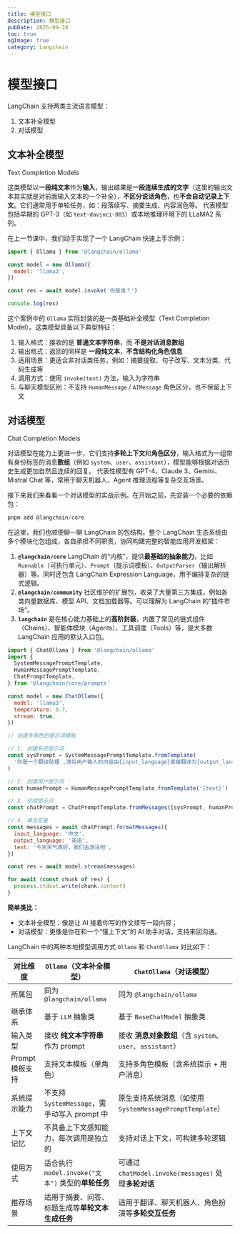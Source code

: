 ```yaml
---
title: 模型接口
description: 模型接口
pubDate: 2025-09-28
toc: true
ogImage: true
category: Langchain
---
```


# 模型接口

LangChain 支持两类主流语言模型：

1. 文本补全模型
2. 对话模型

## 文本补全模型

Text Completion Models

这类模型以**一段纯文本**作为**输入**，输出结果是**一段连续生成的文字**（这里的输出文本其实就是对前面输入文本的一个补全），**不区分说话角色**，也**不会自动记录上下文**。它们通常用于单轮任务，如：段落续写、摘要生成、内容润色等。
代表模型包括早期的 GPT-3（如 `text-davinci-003`）或本地推理环境下的 LLaMA2 系列。

在上一节课中，我们动手实现了一个 LangChain 快速上手示例：

```js
import { Ollama } from '@langchain/ollama'

const model = new Ollama({
  model: 'llama3',
})

const res = await model.invoke('你是谁？')

console.log(res)
```

这个案例中的 `Ollama` 实际封装的是一类基础补全模型（Text Completion Model）。这类模型具备以下典型特征：

1. 输入格式：接收的是 **普通文本字符串**，而 **不是对话消息数组**
2. 输出格式：返回的同样是 **一段纯文本**，**不含结构化角色信息**
3. 适用场景：更适合非对话类任务，例如：摘要提取、句子改写、文本分类、代码生成等
4. 调用方式：使用 `invoke(text)` 方法，输入为字符串
5. 与聊天模型区别：不支持 `HumanMessage` / `AIMessage` 角色区分，也不保留上下文

## 对话模型

Chat Completion Models

对话模型在能力上更进一步，它们支持**多轮上下文**和**角色区分**，输入格式为一组带有身份标签的消息**数组**（例如 `system`、`user`、`assistant`），模型能够根据对话历史生成更加自然且连续的回复。
代表性模型有 GPT-4、Claude 3、Gemini、Mistral Chat 等，常用于聊天机器人、Agent 推理流程等复杂交互场景。

接下来我们来看看一个对话模型的实战示例。在开始之前，先安装一个必要的依赖包：

```js
pnpm add @langchain/core
```

在这里，我们也顺便聊一聊 LangChain 的包结构。整个 LangChain 生态系统由多个模块化包组成，各自承担不同职责，协同构建完整的智能应用开发框架：

1. **`@langchain/core`**
   LangChain 的“内核”，提供**最基础的抽象能力**，比如 `Runnable`（可执行单元）、`Prompt`（提示词模板）、`OutputParser`（输出解析器）等。同时还包含 LangChain Expression Language，用于编排复杂的链式逻辑。
2. **`@langchain/community`**
   社区维护的扩展包，收录了大量第三方集成，例如各类向量数据库、模型 API、文档加载器等。可以理解为 LangChain 的“插件市场”。
3. **`langchain`**
   是在核心能力基础上的**高阶封装**，内置了常见的链式组件（Chains）、智能体模块（Agents）、工具调度（Tools）等，是大多数 LangChain 应用的默认入口包。

```js
import { ChatOllama } from '@langchain/ollama'
import {
  SystemMessagePromptTemplate,
  HumanMessagePromptTemplate,
  ChatPromptTemplate,
} from '@langchain/core/prompts'

const model = new ChatOllama({
  model: 'llama3',
  temperature: 0.7,
  stream: true,
})

// 创建多角色的提示词模板

// 1. 创建系统提示词
const sysPrompt = SystemMessagePromptTemplate.fromTemplate(
  '你是一个翻译助理 ,请将用户输入的内容由{input_language}直接翻译为{output_language}.'
)

// 2. 创建用户提示词
const humanPrompt = HumanMessagePromptTemplate.fromTemplate('{text}')

// 3. 合成提示词
const chatPrompt = ChatPromptTemplate.fromMessages([sysPrompt, humanPrompt])

// 4. 填充变量
const messages = await chatPrompt.formatMessages({
  input_language: '中文',
  output_language: '英语',
  text: '今天天气真好，我们去游泳吧',
})

const res = await model.stream(messages)

for await (const chunk of res) {
  process.stdout.write(chunk.content)
}
```

**简单类比：**

- 文本补全模型：像是让 AI 接着你写的作文续写一段内容；
- 对话模型：更像是你在和一个“懂上下文”的 AI 助手对话，支持来回沟通。

LangChain 中的两种本地模型调用方式 `Ollama` 和 `ChatOllama` 对比如下：

| 对比维度        | `Ollama`（文本补全模型）                           | `ChatOllama`（对话模型）                                  |
| --------------- | -------------------------------------------------- | --------------------------------------------------------- |
| 所属包          | 同为 `@langchain/ollama`                           | 同为 `@langchain/ollama`                                  |
| 继承体系        | 基于 `LLM` 抽象类                                  | 基于 `BaseChatModel` 抽象类                               |
| 输入类型        | 接收 **纯文本字符串** 作为 prompt                  | 接收 **消息对象数组**（含 `system`、`user`、`assistant`） |
| Prompt 模板支持 | 支持文本模板（单角色）                             | 支持多角色模板（含系统提示 + 用户消息）                   |
| 系统提示能力    | 不支持 `SystemMessage`，需手动写入 prompt 中       | 原生支持系统消息（如使用 `SystemMessagePromptTemplate`）  |
| 上下文记忆      | 不具备上下文感知能力，每次调用是独立的             | 支持对话上下文，可构建多轮逻辑                            |
| 使用方式        | 适合执行 `model.invoke("文本")` 类型的**单轮任务** | 可通过 `chatModel.invoke(messages)` 处理**多轮对话**      |
| 推荐场景        | 适用于摘要、问答、标题生成等**单轮文本生成任务**   | 适用于翻译、聊天机器人、角色扮演等**多轮交互任务**        |

